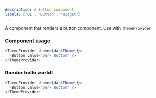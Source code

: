 ```yaml
---
description: A Button component.
labels: ['UI', 'Button', 'Widget']
---
```



A component that renders a button component.
Use with `ThemeProvider`

### Component usage

```js
<ThemeProvider theme={darkTheme()}>
  <Button value="Dark Button" />
</ThemeProvider>
```

### Render hello world!

```js live
<ThemeProvider theme={darkTheme()}>
  <Button value="Dark Button" />
</ThemeProvider>
```
